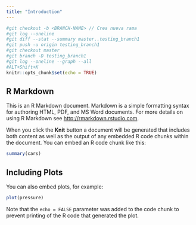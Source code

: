 ```yaml
---
title: "Introduction"
---
```


```r
#git checkout -b <BRANCH-NAME> // Crea nueva rama 
#git log --oneline
#git diff --stat --summary master..testing_branch1
#git push -u origin testing_branch1
#git checkout master
#git branch -D testing_branch1
#git log --oneline --graph --all 
#ALT+Shift+K
knitr::opts_chunk$set(echo = TRUE)
```

## R Markdown

This is an R Markdown document. Markdown is a simple formatting syntax for authoring HTML, PDF, and MS Word documents. For more details on using R Markdown see <http://rmarkdown.rstudio.com>.

When you click the **Knit** button a document will be generated that includes both content as well as the output of any embedded R code chunks within the document. You can embed an R code chunk like this:

```r
summary(cars)
```

## Including Plots

You can also embed plots, for example:

```r
plot(pressure)
```

Note that the `echo = FALSE` parameter was added to the code chunk to prevent printing of the R code that generated the plot.
